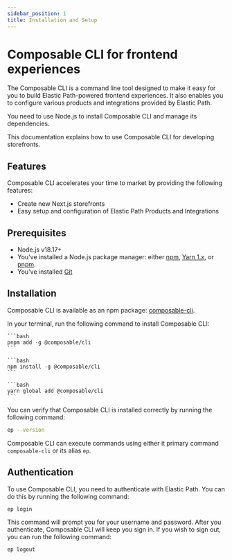 ```yaml
---
sidebar_position: 1
title: Installation and Setup
---
```



# Composable CLI for frontend experiences

The Composable CLI is a command line tool designed to make it easy for you to build Elastic Path-powered frontend experiences. It also enables you to configure various products and integrations provided by Elastic Path.

You need to use Node.js to install Composable CLI and manage its dependencies.

This documentation explains how to use Composable CLI for developing storefronts.

## Features

Composable CLI accelerates your time to market by providing the following features:

- Create new Next.js storefronts
- Easy setup and configuration of Elastic Path Products and Integrations

## Prerequisites

- Node.js v18.17+
- You've installed a Node.js package manager: either [npm](https://www.npmjs.com/get-npm), [Yarn 1.x](https://classic.yarnpkg.com/lang/en/docs/install), or [pnpm](https://pnpm.io/installation).
- You've installed [Git](https://git-scm.com/)

## Installation

Composable CLI is available as an npm package: [composable-cli](https://www.npmjs.com/package/composable-cli).

In your terminal, run the following command to install Composable CLI:

<Tabs>
  <TabItem value="pnpm" label="pnpm">

    ```bash
    pnpm add -g @composable/cli
    ```

  </TabItem>

  <TabItem value="npm" label="npm">

    ```bash
    npm install -g @composable/cli
    ```

  </TabItem>
  <TabItem value="yarn" label="yarn">

    ```bash
    yarn global add @composable/cli
    ```

  </TabItem>
</Tabs>

You can verify that Composable CLI is installed correctly by running the following command:

```bash
ep --version
```

Composable CLI can execute commands using either it primary command `composable-cli` or its alias `ep`.

## Authentication

To use Composable CLI, you need to authenticate with Elastic Path. You can do this by running the following command:

```bash
ep login
```

This command will prompt you for your username and password. After you authenticate, Composable CLI will keep you sign in. If you wish to sign out, you can run the following command:

```bash
ep logout
```